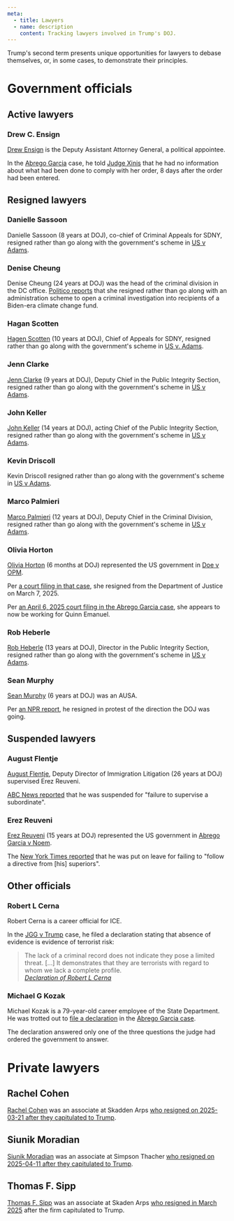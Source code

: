 ```yaml
---
meta:
  - title: Lawyers
  - name: description
    content: Tracking lawyers involved in Trump's DOJ.
---
```




<Frame>
Trump's second term presents unique opportunities for lawyers to debase themselves, or, in some cases, to demonstrate their principles.

# Government officials

## Active lawyers

### Drew C. Ensign

[Drew Ensign](https://www.linkedin.com/in/drew-ensign-43383b11/) is the Deputy Assistant Attorney General, a political appointee.

In the [Abrego Garcia](/cases/abrego-garcia) case, he told [Judge Xinis](https://bsky.app/profile/annabower.bsky.social/post/3lmkj3raobs2j) that he had no information about what had been done to comply with her order, 8 days after the order had been entered.

## Resigned lawyers

### Danielle Sassoon

Danielle Sassoon (8 years at DOJ), co-chief of Criminal Appeals for SDNY, resigned rather than go along with the government's scheme in [US v Adams](/cases/adams).

### Denise Cheung

Denise Cheung (24 years at DOJ) was the head of the criminal division in the DC office. [Politico reports](https://www.politico.com/news/2025/02/18/denise-cheung-us-attorneys-office-washington-020363) that she resigned rather than go along with an administration scheme to open a criminal investigation into recipients of a Biden-era climate change fund.

### Hagan Scotten

[Hagen Scotten](https://www.linkedin.com/in/hagan-scotten-868352354/) (10 years at DOJ), Chief of Appeals for SDNY, resigned rather than go along with the government's scheme in [US v. Adams](/cases/adams).

### Jenn Clarke

[Jenn Clarke](https://www.linkedin.com/in/jennifer-clarke-299180352/) (9 years at DOJ), Deputy Chief in the Public Integrity Section, resigned rather than go along with the government's scheme in [US v Adams](/cases/adams).

### John Keller

[John Keller](https://www.linkedin.com/in/john-keller-41b424319/) (14 years at DOJ), acting Chief of the Public Integrity Section, resigned rather than go along with the government's scheme in [US v Adams](/cases/adams).

### Kevin Driscoll

Kevin Driscoll resigned rather than go along with the government's scheme in [US v Adams](/cases/adams).

### Marco Palmieri

[Marco Palmieri](https://www.linkedin.com/in/marco-a-palmieri-91b7ba335/) (12 years at DOJ), Deputy Chief in the Criminal Division, resigned rather than go along with the government's scheme in [US v Adams](/cases/adams).

### Olivia Horton

[Olivia Horton](https://www.linkedin.com/in/olivia-horton-a4b858141/) (6 months at DOJ) represented the US government in [Doe v OPM](https://www.courtlistener.com/docket/69582338/doe-v-office-of-personnel-management/).

Per [a court filing in that case](https://storage.courtlistener.com/recap/gov.uscourts.dcd.276820/gov.uscourts.dcd.276820.34.0.pdf), she resigned from the Department of Justice on March 7, 2025.

Per [an April 6, 2025 court filing in the Abrego Garcia case](https://storage.courtlistener.com/recap/gov.uscourts.ca4.178258/gov.uscourts.ca4.178258.8.1.pdf), she appears to now be working for Quinn Emanuel.

### Rob Heberle

[Rob Heberle](https://www.linkedin.com/in/robert-heberle-75b5bb82/) (13 years at DOJ), Director in the Public Integrity Section, resigned rather than go along with the government's scheme in [US v Adams](/cases/adams).


### Sean Murphy

[Sean Murphy](https://www.linkedin.com/in/seanmurphyjd/) (6 years at DOJ) was an AUSA.

Per [an NPR report](https://www.npr.org/2025/03/20/nx-s1-5330879/trump-justice-doj-prosecutor-resignation-jan-6), he resigned in protest of the direction the DOJ was going.

## Suspended lawyers

### August Flentje

[August Flentje](https://www.linkedin.com/in/august-flentje-59418ba7/), Deputy Director of Immigration Litigation (26 years at DOJ) supervised Erez Reuveni.

[ABC News reported](https://abcnews.go.com/Politics/doj-places-attorney-leave-after-struggling-maryland-migrant/story?id=120526466) that he was suspended for "failure to supervise a subordinate".

### Erez Reuveni

[Erez Reuveni](https://www.linkedin.com/in/erez-reuveni-5b796b18/) (15 years at DOJ) represented the US government in [Abrego Garcia v Noem](https://www.courtlistener.com/docket/69777799/abrego-garcia-v-noem/?filed_after=&filed_before=&entry_gte=&entry_lte=&order_by=desc).

The [New York Times reported](https://www.nytimes.com/live/2025/04/05/us/trump-news-tariffs) that he was put on leave for failing to "follow a directive from [his] superiors".

## Other officials

### Robert L Cerna

Robert Cerna is a career official for ICE.

In the [JGG v Trump](/cases/jgg-v-trump) case, he filed a declaration stating that absence of evidence is evidence of terrorist risk:

<blockquote>
<div>
The lack of a criminal record does not indicate they pose a limited threat. [...] It demonstrates that they are terrorists with regard to whom we lack a complete profile.
</div>
<cite><a href="https://storage.courtlistener.com/recap/gov.uscourts.dcd.278436/gov.uscourts.dcd.278436.26.1_7.pdf">Declaration of Robert L Cerna</a></cite>
</blockquote>

### Michael G Kozak

Michael Kozak is a 79-year-old career employee of the State Department. He was trotted out to [file a declaration](https://storage.courtlistener.com/recap/gov.uscourts.mdd.578815/gov.uscourts.mdd.578815.63.0_1.pdf) in the [Abrego Garcia case](/cases/abrego-garcia).

The declaration answered only one of the three questions the judge had ordered the government to answer.

# Private lawyers

## Rachel Cohen

[Rachel Cohen](https://www.linkedin.com/in/rachelxcohen/) was an associate at Skadden Arps [who resigned on 2025-03-21 after they capitulated to Trump](https://www.linkedin.com/posts/rachelxcohen_i-just-put-in-conditional-notice-at-skadden-activity-7308686339435044864-gmb9/).

## Siunik Moradian

[Siunik Moradian](https://www.linkedin.com/in/siunik-moradian-62685b149/) was an associate at Simpson Thacher [who resigned on 2025-04-11 after they capitulated to Trump](https://www.linkedin.com/feed/update/urn:li:activity:7316528125016715265/).

## Thomas F. Sipp

[Thomas F. Sipp](https://www.linkedin.com/in/thomas-sipp-0b3687138/) was an associate at Skaden Arps [who resigned in March 2025](https://bsky.app/profile/annabower.bsky.social/post/3llrazk2ol222) after the firm capitulated to Trump.

</Frame>
